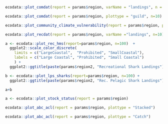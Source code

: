 
```r
ecodata::plot_comdat(report = params$region, varName = "landings", n = 10)
```

```r
ecodata::plot_comdat(report = params$region, plottype = "guild", n=10)
```

```r
ecodata::plot_community_climate_vulnerability(report = params$region, plottype = "regionland", n=100)
```

```r
ecodata::plot_recdat(report = params$region, varName ="landings", n=10)
```

```r
a <- ecodata::plot_rec_hms(report=params$region, n=100)  +
  ggplot2::scale_color_discrete(        
    limits = c("LargeCoastal",  "Prohibited", "SmallCoastal"),         
    labels = c("Large Coastal", "Prohibited", "Small Coastal")
    ) +
  ggplot2::ggtitle(paste(params$region2, "Recreational Shark Landings"))

b <- ecodata::plot_lps_sharks(report=params$region, n=100) + 
  ggplot2::ggtitle(paste(params$region2, "Rec. Pelagic Shark Landings"))

a+b
```

```r
a <- ecodata::plot_stock_status(report = params$region)
```

```r
ecodata::plot_abc_acl(report = params$region, plottype = "Stacked")
```

```r
ecodata::plot_abc_acl(report = params$region, plottype = "Catch")
```

